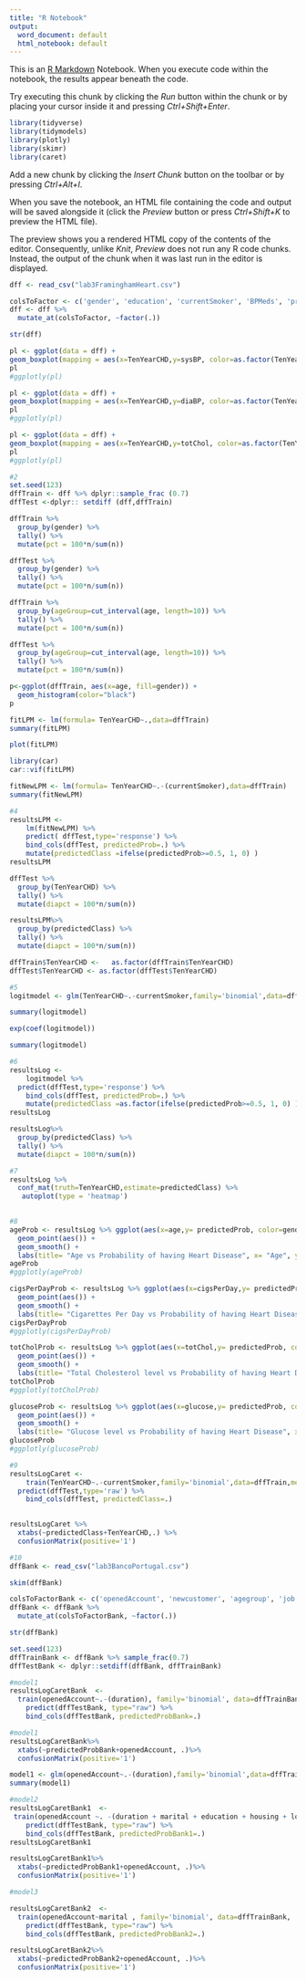```yaml
---
title: "R Notebook"
output:
  word_document: default
  html_notebook: default
---
```


This is an [R Markdown](http://rmarkdown.rstudio.com) Notebook. When you execute code within the notebook, the results appear beneath the code. 

Try executing this chunk by clicking the *Run* button within the chunk or by placing your cursor inside it and pressing *Ctrl+Shift+Enter*. 

```r
library(tidyverse)
library(tidymodels)
library(plotly)
library(skimr)
library(caret)
```

Add a new chunk by clicking the *Insert Chunk* button on the toolbar or by pressing *Ctrl+Alt+I*.

When you save the notebook, an HTML file containing the code and output will be saved alongside it (click the *Preview* button or press *Ctrl+Shift+K* to preview the HTML file).

The preview shows you a rendered HTML copy of the contents of the editor. Consequently, unlike *Knit*, *Preview* does not run any R code chunks. Instead, the output of the chunk when it was last run in the editor is displayed.
```r
dff <- read_csv("lab3FraminghamHeart.csv")
```


```r
colsToFactor <- c('gender', 'education', 'currentSmoker', 'BPMeds', 'prevalentStroke', 'prevalentHyp', 'diabetes')
dff <- dff %>%
  mutate_at(colsToFactor, ~factor(.))


```

```r
str(dff)
```

```r
pl <- ggplot(data = dff) + 
geom_boxplot(mapping = aes(x=TenYearCHD,y=sysBP, color=as.factor(TenYearCHD)))
pl
#ggplotly(pl)
```


```r
pl <- ggplot(data = dff) + 
geom_boxplot(mapping = aes(x=TenYearCHD,y=diaBP, color=as.factor(TenYearCHD)))
pl
#ggplotly(pl)

```


```r
pl <- ggplot(data = dff) + 
geom_boxplot(mapping = aes(x=TenYearCHD,y=totChol, color=as.factor(TenYearCHD)))
pl
#ggplotly(pl)
```


```r
#2
set.seed(123)
dffTrain <- dff %>% dplyr::sample_frac (0.7)
dffTest <-dplyr:: setdiff (dff,dffTrain)
```


```r
dffTrain %>% 
  group_by(gender) %>% 
  tally() %>% 
  mutate(pct = 100*n/sum(n))

```


```r
dffTest %>% 
  group_by(gender) %>% 
  tally() %>% 
  mutate(pct = 100*n/sum(n))
```
```r
dffTrain %>% 
  group_by(ageGroup=cut_interval(age, length=10)) %>% 
  tally() %>% 
  mutate(pct = 100*n/sum(n))
```


```r
dffTest %>% 
  group_by(ageGroup=cut_interval(age, length=10)) %>% 
  tally() %>% 
  mutate(pct = 100*n/sum(n))
```


```r
p<-ggplot(dffTrain, aes(x=age, fill=gender)) + 
  geom_histogram(color="black")
p
```


```r
fitLPM <- lm(formula= TenYearCHD~.,data=dffTrain)
summary(fitLPM)
```
```r
plot(fitLPM)
```





```r
library(car)
car::vif(fitLPM)
```


```r
fitNewLPM <- lm(formula= TenYearCHD~.-(currentSmoker),data=dffTrain)
summary(fitNewLPM)
```


```r
#4
resultsLPM <-
	lm(fitNewLPM) %>%
	predict( dffTest,type='response') %>%	  
	bind_cols(dffTest, predictedProb=.) %>% 	
	mutate(predictedClass =ifelse(predictedProb>=0.5, 1, 0) )
resultsLPM
```


```r
dffTest %>% 
  group_by(TenYearCHD) %>% 
  tally() %>% 
  mutate(diapct = 100*n/sum(n))
```
```r
resultsLPM%>% 
  group_by(predictedClass) %>% 
  tally() %>% 
  mutate(diapct = 100*n/sum(n))

```


```r
dffTrain$TenYearCHD <-   as.factor(dffTrain$TenYearCHD)
dffTest$TenYearCHD <- as.factor(dffTest$TenYearCHD)

```


```r
#5
logitmodel <- glm(TenYearCHD~.-currentSmoker,family='binomial',data=dffTrain)


```


```r
summary(logitmodel)

```
```r
exp(coef(logitmodel))
```
```r
summary(logitmodel)
```


```r
#6
resultsLog <-
	logitmodel %>% 
  predict(dffTest,type='response') %>% 
	bind_cols(dffTest, predictedProb=.) %>% 	
	mutate(predictedClass =as.factor(ifelse(predictedProb>=0.5, 1, 0) ))
resultsLog
```


```r
resultsLog%>% 
  group_by(predictedClass) %>% 
  tally() %>% 
  mutate(diapct = 100*n/sum(n))
```


```r
#7
resultsLog %>% 
  conf_mat(truth=TenYearCHD,estimate=predictedClass) %>% 
   autoplot(type = 'heatmap')
 

```


```r
#8
ageProb <- resultsLog %>% ggplot(aes(x=age,y= predictedProb, color=gender)) + 
  geom_point(aes()) + 
  geom_smooth() + 
  labs(title= "Age vs Probability of having Heart Disease", x= "Age", y="Probability of having heart disease")
ageProb
#ggplotly(ageProb)
```
```r
cigsPerDayProb <- resultsLog %>% ggplot(aes(x=cigsPerDay,y= predictedProb, color=gender)) + 
  geom_point(aes()) + 
  geom_smooth() + 
  labs(title= "Cigarettes Per Day vs Probability of having Heart Disease", x= "Cigarettes Per Day", y="Probability of having heart disease")
cigsPerDayProb
#ggplotly(cigsPerDayProb)
```

```r
totCholProb <- resultsLog %>% ggplot(aes(x=totChol,y= predictedProb, color=gender)) + 
  geom_point(aes()) + 
  geom_smooth() + 
  labs(title= "Total Cholesterol level vs Probability of having Heart Disease", x= "Total Cholesterol level", y="Probability of having heart disease")
totCholProb
#ggplotly(totCholProb)

```


```r
glucoseProb <- resultsLog %>% ggplot(aes(x=glucose,y= predictedProb, color=gender)) + 
  geom_point(aes()) + 
  geom_smooth() + 
  labs(title= "Glucose level vs Probability of having Heart Disease", x= "Glucose level", y="Probability of having heart disease")
glucoseProb
#ggplotly(glucoseProb)
```

```r
#9
resultsLogCaret <-
	train(TenYearCHD~.-currentSmoker,family='binomial',data=dffTrain,method='glm') %>% 
  predict(dffTest,type='raw') %>% 
	bind_cols(dffTest, predictedClass=.)	
	

```


```r
resultsLogCaret %>% 
  xtabs(~predictedClass+TenYearCHD,.) %>% 
  confusionMatrix(positive='1')
```


```r
#10
dffBank <- read_csv("lab3BancoPortugal.csv")
```
```r
skim(dffBank)
```
```r

colsToFactorBank <- c('openedAccount', 'newcustomer', 'agegroup', 'job', 'marital', 'education', 'default','housing', 'loan','contact','month','day_of_week','poutcome')
dffBank <- dffBank %>%
  mutate_at(colsToFactorBank, ~factor(.))

str(dffBank)
```

```r

set.seed(123)
dffTrainBank <- dffBank %>% sample_frac(0.7)
dffTestBank <- dplyr::setdiff(dffBank, dffTrainBank)
```

```r
#model1
resultsLogCaretBank  <-
  train(openedAccount~.-(duration), family='binomial', data=dffTrainBank, method='glm')%>%
	predict(dffTestBank, type="raw") %>%	  
	bind_cols(dffTestBank, predictedProbBank=.)

```

```r
#model1
resultsLogCaretBank%>%
  xtabs(~predictedProbBank+openedAccount, .)%>%
  confusionMatrix(positive='1')

```
```r
model1 <- glm(openedAccount~.-(duration),family='binomial',data=dffTrainBank)
summary(model1)
```

```r
#model2
resultsLogCaretBank1  <-
 train(openedAccount ~. -(duration + marital + education + housing + loan + day_of_week + euribor3m + newcustomer + contact), family = 'binomial', data= dffTrainBank, method= 'glm' ) %>%
    predict(dffTestBank, type="raw") %>%	  
	bind_cols(dffTestBank, predictedProbBank1=.)
resultsLogCaretBank1
```


```r
resultsLogCaretBank1%>%
  xtabs(~predictedProbBank1+openedAccount, .)%>%
  confusionMatrix(positive='1')
```


```r
#model3

resultsLogCaretBank2  <-
  train(openedAccount~marital , family='binomial', data=dffTrainBank,  method='glm')%>%
	predict(dffTestBank, type="raw") %>%	  
	bind_cols(dffTestBank, predictedProbBank2=.)
```


```r
resultsLogCaretBank2%>%
  xtabs(~predictedProbBank2+openedAccount, .)%>%
  confusionMatrix(positive='1')

```






```r
```


```r
```

